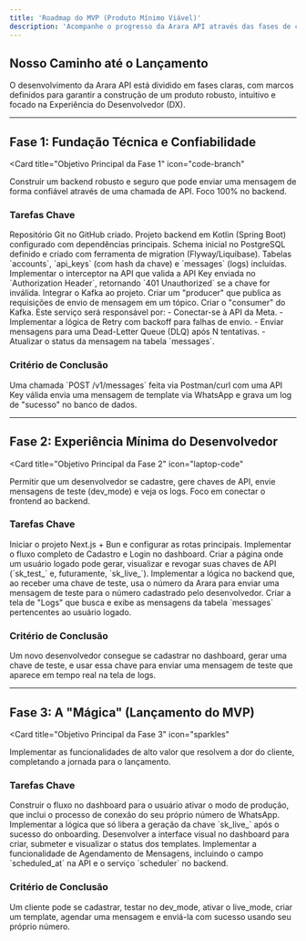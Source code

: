 ```yaml
---
title: 'Roadmap do MVP (Produto Mínimo Viável)'
description: 'Acompanhe o progresso da Arara API através das fases de construção do nosso MVP, com o que já foi concluído e o que está por vir.'
---
```


## Nosso Caminho até o Lançamento

O desenvolvimento da Arara API está dividido em fases claras, com marcos definidos para garantir a construção de um produto robusto, intuitivo e focado na Experiência do Desenvolvedor (DX).

---

## Fase 1: Fundação Técnica e Confiabilidade

<Card
  title="Objetivo Principal da Fase 1"
  icon="code-branch"
>
  Construir um backend robusto e seguro que pode enviar uma mensagem de forma confiável através de uma chamada de API. Foco 100% no backend.
</Card>

<Steps>
  <h3>Tarefas Chave</h3>
  <Step title="Infra & DevOps">
    <Check>Repositório Git no GitHub criado.</Check>
    <Check>Projeto backend em Kotlin (Spring Boot) configurado com dependências principais.</Check>
  </Step>
  <Step title="Banco de Dados">
    <Check>Schema inicial no PostgreSQL definido e criado com ferramenta de migration (Flyway/Liquibase).</Check>
    <Check>Tabelas `accounts`, `api_keys` (com hash da chave) e `messages` (logs) incluídas.</Check>
  </Step>
  <Step title="Autenticação">
    Implementar o interceptor na API que valida a API Key enviada no `Authorization Header`, retornando `401 Unauthorized` se a chave for inválida.
  </Step>
  <Step title="Fila">
    Integrar o Kafka ao projeto. Criar um "producer" que publica as requisições de envio de mensagem em um tópico.
  </Step>
  <Step title="Core (Worker)">
    Criar o "consumer" do Kafka. Este serviço será responsável por:
    - Conectar-se à API da Meta.
    - Implementar a lógica de Retry com backoff para falhas de envio.
    - Enviar mensagens para uma Dead-Letter Queue (DLQ) após N tentativas.
    - Atualizar o status da mensagem na tabela `messages`.
  </Step>
  <h3>Critério de Conclusão</h3>
  <Step title="Critério de Conclusão da Fase 1">
    <Check>Uma chamada `POST /v1/messages` feita via Postman/curl com uma API Key válida envia uma mensagem de template via WhatsApp e grava um log de "sucesso" no banco de dados.</Check>
  </Step>
</Steps>

---

## Fase 2: Experiência Mínima do Desenvolvedor

<Card
  title="Objetivo Principal da Fase 2"
  icon="laptop-code"
>
  Permitir que um desenvolvedor se cadastre, gere chaves de API, envie mensagens de teste (dev_mode) e veja os logs. Foco em conectar o frontend ao backend.
</Card>

<Steps>
  <h3>Tarefas Chave</h3>
  <Step title="Frontend">
    Iniciar o projeto Next.js + Bun e configurar as rotas principais.
  </Step>
  <Step title="Autenticação de Usuário">
    Implementar o fluxo completo de Cadastro e Login no dashboard.
  </Step>
  <Step title="Dashboard">
    Criar a página onde um usuário logado pode gerar, visualizar e revogar suas chaves de API (`sk_test_` e, futuramente, `sk_live_`).
  </Step>
  <Step title="Dev Mode">
    Implementar a lógica no backend que, ao receber uma chave de teste, usa o número da Arara para enviar uma mensagem de teste para o número cadastrado pelo desenvolvedor.
  </Step>
  <Step title="Dashboard: Logs">
    Criar a tela de "Logs" que busca e exibe as mensagens da tabela `messages` pertencentes ao usuário logado.
  </Step>
  <h3>Critério de Conclusão</h3>
  <Step title="Critério de Conclusão da Fase 2">
    <Check>Um novo desenvolvedor consegue se cadastrar no dashboard, gerar uma chave de teste, e usar essa chave para enviar uma mensagem de teste que aparece em tempo real na tela de logs.</Check>
  </Step>
</Steps>

---

## Fase 3: A "Mágica" (Lançamento do MVP)

<Card
  title="Objetivo Principal da Fase 3"
  icon="sparkles"
>
  Implementar as funcionalidades de alto valor que resolvem a dor do cliente, completando a jornada para o lançamento.
</Card>

<Steps>
  <h3>Tarefas Chave</h3>
  <Step title="Onboarding Live Mode">
    Construir o fluxo no dashboard para o usuário ativar o modo de produção, que inclui o processo de conexão do seu próprio número de WhatsApp.
  </Step>
  <Step title="Backend: Chave Live">
    Implementar a lógica que só libera a geração da chave `sk_live_` após o sucesso do onboarding.
  </Step>
  <Step title="Gerenciador de Templates">
    Desenvolver a interface visual no dashboard para criar, submeter e visualizar o status dos templates.
  </Step>
  <Step title="API & Backend: Agendamento">
    Implementar a funcionalidade de Agendamento de Mensagens, incluindo o campo `scheduled_at` na API e o serviço `scheduler` no backend.
  </Step>
  <h3>Critério de Conclusão</h3>
  <Step title="Critério de Conclusão da Fase 3">
    <Check>Um cliente pode se cadastrar, testar no dev_mode, ativar o live_mode, criar um template, agendar uma mensagem e enviá-la com sucesso usando seu próprio número.</Check>
  </Step>
</Steps>